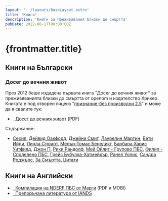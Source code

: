```yaml
---
layout: '../layouts/BaseLayout.astro'
title: 'Книги'
description: 'Книги за Преживявания близки до смъртта'
pubDate: 2022-08-17T00:00:00Z
---
```


# {frontmatter.title}

## Книги на Български

### Досег до вечния живот

През 2012 беше издадена първата книга "Досег до вечния живот" за преживяванията близки до смъртта от openom и издателство Хрикер. Книгата е под отворен лиценз "[признание-без производни 2.5](http://creativecommons.org/licenses/by-nd/2.5/bg/)" и може да я свалите тук:

- [<SVGBook1 pathFill="#4383EC" />&nbsp; Досег до вечния живот](/files/doseg_do_vecnia_jivot.pdf) (PDF)

Съдържание:
- [Сесил](/nde/children-ndes/#сесил-11-години), [Дейвид Оакфорд](/nde/david-oakford/), [Джейни Смит](/nde/jayne-smith/), [Лаурелин Мартин](/nde/laurelynn-martin/), [Бети Ийди](/nde/betty-eadie/), [Линда Стюарт](/nde/linda-stewart/), [Мелън-Томас Бенедикт](/nde/mellen-thomas-benedict/), [Барбара Харис Уитфилд](/nde/barbara-harris-whitfield/), [Джон П](/nde/johnp/), [Рики Рандолф](/nde/ricky-randolph/), [Мей Ойлит - Групово ПБС](/nde/group-may-eulitt/), [Филип - Споделено ПБС](/nde/shared-phillip/), [Грейс Бубулка-Хатмейкър](/nde/grace-bubulka-hatmaker/), [Ранел Уолис](/nde/ranelle-wallace/), [Сандра Роджърс](/nde/sandra-rogers/), [За Смъртта, Цитати](/pages/death-quotes/)

## Книги на Английски

- [<SVGBook2 pathFill="#4383EC" />&nbsp; Компилация на NDERF ПБС от Марги](https://www.nderf.org/catalog.htm) (PDF и MOBI)
- [<SVGBook3 pathFill="#4383EC" />&nbsp; Препоръчана литература от IANDS](https://iands.org/resources/education/recommended-reading.html)
